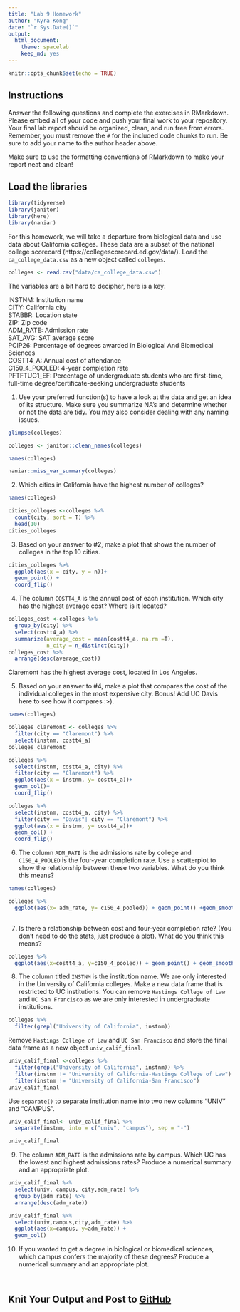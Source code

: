 ```yaml
---
title: "Lab 9 Homework"
author: "Kyra Kong"
date: "`r Sys.Date()`"
output:
  html_document: 
    theme: spacelab
    keep_md: yes
---
```


```r
knitr::opts_chunk$set(echo = TRUE)
```

## Instructions
Answer the following questions and complete the exercises in RMarkdown. Please embed all of your code and push your final work to your repository. Your final lab report should be organized, clean, and run free from errors. Remember, you must remove the `#` for the included code chunks to run. Be sure to add your name to the author header above.  

Make sure to use the formatting conventions of RMarkdown to make your report neat and clean!  

## Load the libraries
```r
library(tidyverse)
library(janitor)
library(here)
library(naniar)
``` 

For this homework, we will take a departure from biological data and use data about California colleges. These data are a subset of the national college scorecard (https://collegescorecard.ed.gov/data/). Load the `ca_college_data.csv` as a new object called `colleges`.
```r
colleges <- read.csv("data/ca_college_data.csv")
```

The variables are a bit hard to decipher, here is a key:  

INSTNM: Institution name  
CITY: California city  
STABBR: Location state  
ZIP: Zip code  
ADM_RATE: Admission rate  
SAT_AVG: SAT average score  
PCIP26: Percentage of degrees awarded in Biological And Biomedical Sciences  
COSTT4_A: Annual cost of attendance  
C150_4_POOLED: 4-year completion rate  
PFTFTUG1_EF: Percentage of undergraduate students who are first-time, full-time degree/certificate-seeking undergraduate students  

1. Use your preferred function(s) to have a look at the data and get an idea of its structure. Make sure you summarize NA's and determine whether or not the data are tidy. You may also consider dealing with any naming issues.
```r
glimpse(colleges)
```

```r
colleges <- janitor::clean_names(colleges)
```

```r
names(colleges)
```
```r
naniar::miss_var_summary(colleges)
```

2. Which cities in California have the highest number of colleges?
```r
names(colleges)
```

```r
cities_colleges <-colleges %>% 
  count(city, sort = T) %>% 
  head(10)
cities_colleges
```

3. Based on your answer to #2, make a plot that shows the number of colleges in the top 10 cities.
```r
cities_colleges %>% 
  ggplot(aes(x = city, y = n))+
  geom_point() +
  coord_flip()
```

4. The column `COSTT4_A` is the annual cost of each institution. Which city has the highest average cost? Where is it located?
```r
colleges_cost <-colleges %>% 
  group_by(city) %>% 
  select(costt4_a) %>%
  summarize(average_cost = mean(costt4_a, na.rm =T),
            n_city = n_distinct(city))
colleges_cost %>% 
  arrange(desc(average_cost))


```
Claremont has the highest average cost, located in Los Angeles.

5. Based on your answer to #4, make a plot that compares the cost of the individual colleges in the most expensive city. Bonus! Add UC Davis here to see how it compares :>).
```r
names(colleges)
```

```r
colleges_claremont <- colleges %>% 
  filter(city == "Claremont") %>% 
  select(instnm, costt4_a)
colleges_claremont
```
```r
colleges %>% 
  select(instnm, costt4_a, city) %>% 
  filter(city == "Claremont") %>%
  ggplot(aes(x = instnm, y= costt4_a))+ 
  geom_col()+
  coord_flip()
```

```r
colleges %>% 
  select(instnm, costt4_a, city) %>% 
  filter(city == "Davis"| city == "Claremont") %>%
  ggplot(aes(x = instnm, y= costt4_a))+ 
  geom_col() +
  coord_flip()
```



6. The column `ADM_RATE` is the admissions rate by college and `C150_4_POOLED` is the four-year completion rate. Use a scatterplot to show the relationship between these two variables. What do you think this means?
```r
names(colleges)
```

```r
colleges %>% 
  ggplot(aes(x= adm_rate, y= c150_4_pooled)) + geom_point() +geom_smooth(method=lm, se= T)
  
```

7. Is there a relationship between cost and four-year completion rate? (You don't need to do the stats, just produce a plot). What do you think this means?
```r
colleges %>% 
  ggplot(aes(x=costt4_a, y=c150_4_pooled)) + geom_point() + geom_smooth(method =lm, se =T)
```

8. The column titled `INSTNM` is the institution name. We are only interested in the University of California colleges. Make a new data frame that is restricted to UC institutions. You can remove `Hastings College of Law` and `UC San Francisco` as we are only interested in undergraduate institutions.
```r
colleges %>% 
  filter(grepl("University of California", instnm))
```

Remove `Hastings College of Law` and `UC San Francisco` and store the final data frame as a new object `univ_calif_final`.
```r
univ_calif_final <-colleges %>% 
  filter(grepl("University of California", instnm)) %>% 
  filter(instnm != "University of California-Hastings College of Law") %>% 
  filter(instnm != "University of California-San Francisco")
univ_calif_final
```

Use `separate()` to separate institution name into two new columns "UNIV" and "CAMPUS".
```r
univ_calif_final<- univ_calif_final %>% 
  separate(instnm, into = c("univ", "campus"), sep = "-")
```
```r
univ_calif_final
```

9. The column `ADM_RATE` is the admissions rate by campus. Which UC has the lowest and highest admissions rates? Produce a numerical summary and an appropriate plot.
```r
univ_calif_final %>% 
  select(univ, campus, city,adm_rate) %>% 
  group_by(adm_rate) %>% 
  arrange(desc(adm_rate))
```

```r
univ_calif_final %>% 
  select(univ,campus,city,adm_rate) %>% 
  ggplot(aes(x=campus, y=adm_rate)) +
  geom_col()
```

10. If you wanted to get a degree in biological or biomedical sciences, which campus confers the majority of these degrees? Produce a numerical summary and an appropriate plot.
```r

```

```r

```

## Knit Your Output and Post to [GitHub](https://github.com/FRS417-DataScienceBiologists)